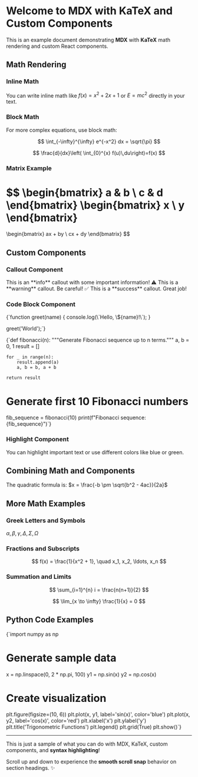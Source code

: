 # Welcome to MDX with KaTeX and Custom Components

This is an example document demonstrating **MDX** with **KaTeX** math rendering and custom React components.

## Math Rendering

### Inline Math

You can write inline math like $f(x) = x^2 + 2x + 1$ or $E = mc^2$ directly in your text.

### Block Math

For more complex equations, use block math:

$$
\int_{-\infty}^{\infty} e^{-x^2} dx = \sqrt{\pi}
$$

$$
\frac{d}{dx}\left( \int_{0}^{x} f(u)\,du\right)=f(x)
$$

### Matrix Example

$$
\begin{bmatrix}
a & b \\
c & d
\end{bmatrix}
\begin{bmatrix}
x \\
y
\end{bmatrix}
=
\begin{bmatrix}
ax + by \\
cx + dy
\end{bmatrix}
$$

## Custom Components

### Callout Component

<Callout type="info">
This is an **info** callout with some important information!
</Callout>

<Callout type="warning">
⚠️ This is a **warning** callout. Be careful!
</Callout>

<Callout type="success">
✅ This is a **success** callout. Great job!
</Callout>

### Code Block Component

<CodeBlock language="javascript" title="hello.js">
{`function greet(name) {
  console.log(\`Hello, \${name}!\`);
}

greet('World');`}
</CodeBlock>

<CodeBlock language="python" title="fibonacci.py">
{`def fibonacci(n):
    """Generate Fibonacci sequence up to n terms."""
    a, b = 0, 1
    result = []
    
    for _ in range(n):
        result.append(a)
        a, b = b, a + b
    
    return result

# Generate first 10 Fibonacci numbers
fib_sequence = fibonacci(10)
print(f"Fibonacci sequence: {fib_sequence}")`}
</CodeBlock>

### Highlight Component

You can <Highlight color="yellow">highlight important text</Highlight> or use different colors like <Highlight color="blue">blue</Highlight> or <Highlight color="green">green</Highlight>.

## Combining Math and Components

<Callout type="info">
The quadratic formula is: $x = \frac{-b \pm \sqrt{b^2 - 4ac}}{2a}$
</Callout>

## More Math Examples

### Greek Letters and Symbols

$\alpha, \beta, \gamma, \Delta, \Sigma, \Omega$

### Fractions and Subscripts

$$
f(x) = \frac{1}{x^2 + 1}, \quad x_1, x_2, \ldots, x_n
$$

### Summation and Limits

$$
\sum_{i=1}^{n} i = \frac{n(n+1)}{2}
$$

$$
\lim_{x \to \infty} \frac{1}{x} = 0
$$

## Python Code Examples

<CodeBlock language="python" title="data_analysis.py">
{`import numpy as np

# Generate sample data
x = np.linspace(0, 2 * np.pi, 100)
y1 = np.sin(x)
y2 = np.cos(x)

# Create visualization
plt.figure(figsize=(10, 6))
plt.plot(x, y1, label='sin(x)', color='blue')
plt.plot(x, y2, label='cos(x)', color='red')
plt.xlabel('x')
plt.ylabel('y')
plt.title('Trigonometric Functions')
plt.legend()
plt.grid(True)
plt.show()`}
</CodeBlock>

---

This is just a sample of what you can do with MDX, KaTeX, custom components, and **syntax highlighting**! 

Scroll up and down to experience the **smooth scroll snap** behavior on section headings. ✨
